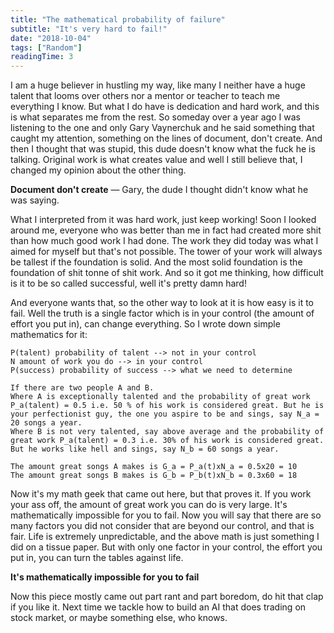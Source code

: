 ```yaml
---
title: "The mathematical probability of failure"
subtitle: "It's very hard to fail!"
date: "2018-10-04"
tags: ["Random"]
readingTime: 3
---
```


I am a huge believer in hustling my way, like many I neither have a huge talent that looms over others nor a mentor or teacher to teach me everything I know. But what I do have is dedication and hard work, and this is what separates me from the rest. So someday over a year ago I was listening to the one and only Gary Vaynerchuk and he said something that caught my attention, something on the lines of document, don't create. And then I thought that was stupid, this dude doesn't know what the fuck he is talking. Original work is what creates value and well I still believe that, I changed my opinion about the other thing.

**Document don't create** — Gary, the dude I thought didn't know what he was saying.

What I interpreted from it was hard work, just keep working! Soon I looked around me, everyone who was better than me in fact had created more shit than how much good work I had done. The work they did today was what I aimed for myself but that's not possible. The tower of your work will always be tallest if the foundation is solid. And the most solid foundation is the foundation of shit tonne of shit work. And so it got me thinking, how difficult is it to be so called successful, well it's pretty damn hard!

And everyone wants that, so the other way to look at it is how easy is it to fail. Well the truth is a single factor which is in your control (the amount of effort you put in), can change everything. So I wrote down simple mathematics for it:

```
P(talent) probability of talent --> not in your control
N amount of work you do --> in your control
P(success) probability of success --> what we need to determine

If there are two people A and B.
Where A is exceptionally talented and the probability of great work P_a(talent) = 0.5 i.e. 50 % of his work is considered great. But he is your perfectionist guy, the one you aspire to be and sings, say N_a = 20 songs a year.
Where B is not very talented, say above average and the probability of great work P_a(talent) = 0.3 i.e. 30% of his work is considered great. But he works like hell and sings, say N_b = 60 songs a year.

The amount great songs A makes is G_a = P_a(t)xN_a = 0.5x20 = 10
The amount great songs B makes is G_b = P_b(t)xN_b = 0.3x60 = 18
```

Now it's my math geek that came out here, but that proves it. If you work your ass off, the amount of great work you can do is very large. It's mathematically impossible for you to fail. Now you will say that there are so many factors you did not consider that are beyond our control, and that is fair. Life is extremely unpredictable, and the above math is just something I did on a tissue paper. But with only one factor in your control, the effort you put in, you can turn the tables against life.

**It's mathematically impossible for you to fail**

Now this piece mostly came out part rant and part boredom, do hit that clap if you like it. Next time we tackle how to build an AI that does trading on stock market, or maybe something else, who knows.
